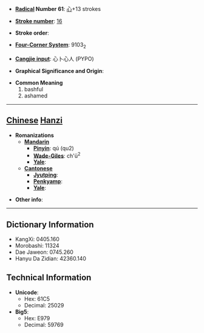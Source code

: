 * '''[[Wiktionary:Chinese radical index| Radical]] Number 61''': [[Wiktionary:Chinese radical index 心|心]]+13 strokes

* '''[[Wiktionary:Chinese total strokes index|Stroke number]]''': [[Wiktionary:Chinese total strokes index 16|16]]

* '''Stroke order''': 

* '''[[Wiktionary:Chinese four corner index|Four-Corner System]]''': 9103<sub>2</sub>

* '''[[Wiktionary:Chinese Cangjie index|Cangjie input]]''': 心卜心人 (PYPO)

* '''Graphical Significance and Origin''': 

* '''Common Meaning'''
*#bashful
*# ashamed


----

== [[Chinese]] [[Hanzi]] ==

* '''Romanizations'''
** '''[[Mandarin]]'''
*** '''[[Pinyin]]''': qú (qu2)
*** '''[[Wade-Giles]]''': ch'ü<sup>2</sup>
*** '''[[Yale]]''': 
** '''[[Cantonese]]'''
*** '''[[Jyutping]]''':
*** '''[[Penkyamp]]''': 
*** '''[[Yale]]''': 

* '''Other info''': 

----

== Dictionary Information ==

* KangXi: 0405.160
* Morobashi: 11324
* Dae Jaweon: 0745.260
* Hanyu Da Zidian: 42360.140

== Technical Information ==

* '''Unicode''':
** Hex: 61C5
** Decimal: 25029
* '''Big5''':
** Hex: E979
** Decimal: 59769